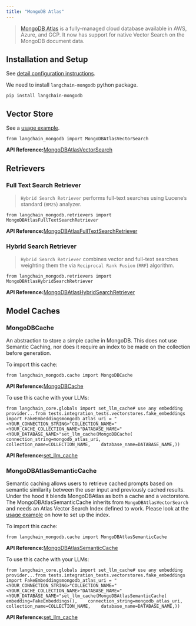 ```yaml
---
title: "MongoDB Atlas"
---
```


> [MongoDB Atlas](https://www.mongodb.com/oss/atlas/) is a fully-managed cloud database available in AWS, Azure, and GCP. It now has support for native Vector Search on the MongoDB document data.

## Installation and Setup

See [detail configuration instructions](/src/oss/integrations/vectorstores/mongodb_atlas).

We need to install `langchain-mongodb` python package.

```
pip install langchain-mongodb
```

## Vector Store

See a [usage example](/src/oss/integrations/vectorstores/mongodb_atlas).

```
from langchain_mongodb import MongoDBAtlasVectorSearch
```

**API Reference:**[MongoDBAtlasVectorSearch](https://python.langchain.com/api_reference/mongodb/vectorstores/langchain_mongodb.vectorstores.MongoDBAtlasVectorSearch.html)

## Retrievers

### Full Text Search Retriever

> `Hybrid Search Retriever` performs full-text searches using Lucene’s standard (`BM25`) analyzer.

```
from langchain_mongodb.retrievers import MongoDBAtlasFullTextSearchRetriever
```

**API Reference:**[MongoDBAtlasFullTextSearchRetriever](https://python.langchain.com/api_reference/mongodb/retrievers/langchain_mongodb.retrievers.full_text_search.MongoDBAtlasFullTextSearchRetriever.html)

### Hybrid Search Retriever

> `Hybrid Search Retriever` combines vector and full-text searches weighting them the via `Reciprocal Rank Fusion` (`RRF`) algorithm.

```
from langchain_mongodb.retrievers import MongoDBAtlasHybridSearchRetriever
```

**API Reference:**[MongoDBAtlasHybridSearchRetriever](https://python.langchain.com/api_reference/mongodb/retrievers/langchain_mongodb.retrievers.hybrid_search.MongoDBAtlasHybridSearchRetriever.html)

## Model Caches

### MongoDBCache

An abstraction to store a simple cache in MongoDB. This does not use Semantic Caching, nor does it require an index to be made on the collection before generation.

To import this cache:

```
from langchain_mongodb.cache import MongoDBCache
```

**API Reference:**[MongoDBCache](https://python.langchain.com/api_reference/mongodb/cache/langchain_mongodb.cache.MongoDBCache.html)

To use this cache with your LLMs:

```
from langchain_core.globals import set_llm_cache# use any embedding provider...from tests.integration_tests.vectorstores.fake_embeddings import FakeEmbeddingsmongodb_atlas_uri = "<YOUR_CONNECTION_STRING>"COLLECTION_NAME="<YOUR_CACHE_COLLECTION_NAME>"DATABASE_NAME="<YOUR_DATABASE_NAME>"set_llm_cache(MongoDBCache(    connection_string=mongodb_atlas_uri,    collection_name=COLLECTION_NAME,    database_name=DATABASE_NAME,))
```

**API Reference:**[set\_llm\_cache](https://python.langchain.com/api_reference/core/globals/langchain_core.globals.set_llm_cache.html)

### MongoDBAtlasSemanticCache

Semantic caching allows users to retrieve cached prompts based on semantic similarity between the user input and previously cached results. Under the hood it blends MongoDBAtlas as both a cache and a vectorstore. The MongoDBAtlasSemanticCache inherits from `MongoDBAtlasVectorSearch` and needs an Atlas Vector Search Index defined to work. Please look at the [usage example](/src/oss/integrations/vectorstores/mongodb_atlas) on how to set up the index.

To import this cache:

```
from langchain_mongodb.cache import MongoDBAtlasSemanticCache
```

**API Reference:**[MongoDBAtlasSemanticCache](https://python.langchain.com/api_reference/mongodb/cache/langchain_mongodb.cache.MongoDBAtlasSemanticCache.html)

To use this cache with your LLMs:

```
from langchain_core.globals import set_llm_cache# use any embedding provider...from tests.integration_tests.vectorstores.fake_embeddings import FakeEmbeddingsmongodb_atlas_uri = "<YOUR_CONNECTION_STRING>"COLLECTION_NAME="<YOUR_CACHE_COLLECTION_NAME>"DATABASE_NAME="<YOUR_DATABASE_NAME>"set_llm_cache(MongoDBAtlasSemanticCache(    embedding=FakeEmbeddings(),    connection_string=mongodb_atlas_uri,    collection_name=COLLECTION_NAME,    database_name=DATABASE_NAME,))
```

**API Reference:**[set\_llm\_cache](https://python.langchain.com/api_reference/core/globals/langchain_core.globals.set_llm_cache.html)
